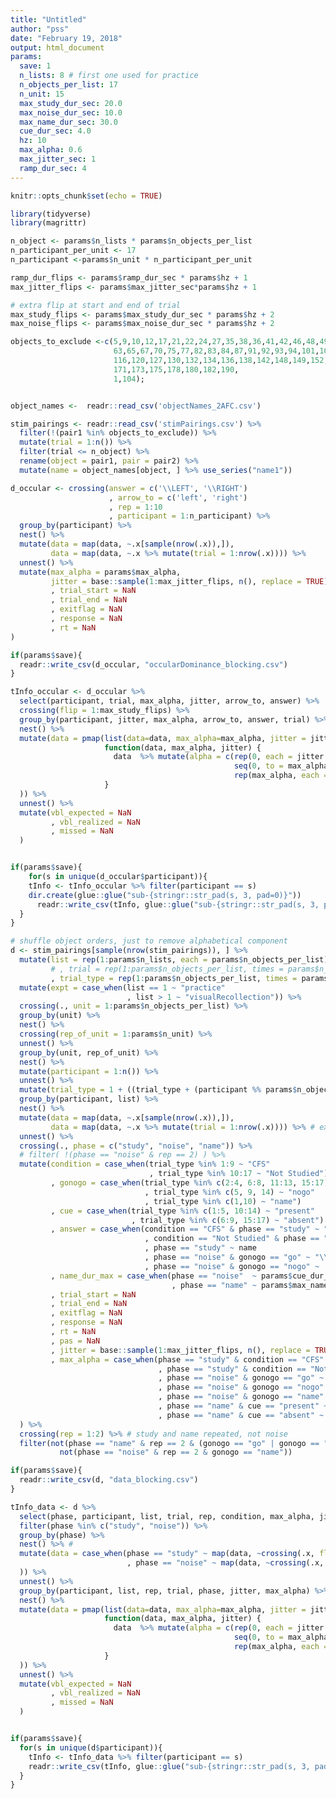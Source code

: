 ```yaml
---
title: "Untitled"
author: "pss"
date: "February 19, 2018"
output: html_document
params:
  save: 1
  n_lists: 8 # first one used for practice
  n_objects_per_list: 17
  n_unit: 15 
  max_study_dur_sec: 20.0
  max_noise_dur_sec: 10.0
  max_name_dur_sec: 30.0
  cue_dur_sec: 4.0
  hz: 10
  max_alpha: 0.6
  max_jitter_sec: 1
  ramp_dur_sec: 4
---
```


```r
knitr::opts_chunk$set(echo = TRUE)

library(tidyverse)
library(magrittr)

n_object <- params$n_lists * params$n_objects_per_list
n_participant_per_unit <- 17
n_participant <-params$n_unit * n_participant_per_unit

ramp_dur_flips <- params$ramp_dur_sec * params$hz + 1
max_jitter_flips <- params$max_jitter_sec*params$hz + 1

# extra flip at start and end of trial
max_study_flips <- params$max_study_dur_sec * params$hz + 2
max_noise_flips <- params$max_noise_dur_sec * params$hz + 2

objects_to_exclude <-c(5,9,10,12,17,21,22,24,27,35,38,36,41,42,46,48,49,51,54,55,
                       63,65,67,70,75,77,82,83,84,87,91,92,93,94,101,106,105,108,109,114, 
                       116,120,127,130,132,134,136,138,142,148,149,152,158,160,164,168,169,
                       171,173,175,178,180,182,190,
                       1,104);


object_names <-  readr::read_csv('objectNames_2AFC.csv')

stim_pairings <- readr::read_csv('stimPairings.csv') %>%
  filter(!(pair1 %in% objects_to_exclude)) %>%
  mutate(trial = 1:n()) %>%
  filter(trial <= n_object) %>%
  rename(object = pair1, pair = pair2) %>%
  mutate(name = object_names[object, ] %>% use_series("name1")) 


```



```r

d_occular <- crossing(answer = c('\\LEFT', '\\RIGHT')
                      , arrow_to = c('left', 'right')
                      , rep = 1:10
                      , participant = 1:n_participant) %>%
  group_by(participant) %>%
  nest() %>%
  mutate(data = map(data, ~.x[sample(nrow(.x)),]),
         data = map(data, ~.x %>% mutate(trial = 1:nrow(.x)))) %>%
  unnest() %>%
  mutate(max_alpha = params$max_alpha,
         jitter = base::sample(1:max_jitter_flips, n(), replace = TRUE)
         , trial_start = NaN
         , trial_end = NaN
         , exitflag = NaN
         , response = NaN
         , rt = NaN
)

if(params$save){
  readr::write_csv(d_occular, "occularDominance_blocking.csv")
}
```


```r

tInfo_occular <- d_occular %>%
  select(participant, trial, max_alpha, jitter, arrow_to, answer) %>%
  crossing(flip = 1:max_study_flips) %>%
  group_by(participant, jitter, max_alpha, arrow_to, answer, trial) %>%
  nest() %>%
  mutate(data = pmap(list(data=data, max_alpha=max_alpha, jitter = jitter),
                     function(data, max_alpha, jitter) {
                       data  %>% mutate(alpha = c(rep(0, each = jitter - 1),
                                                  seq(0, to = max_alpha, length.out = ramp_dur_flips),
                                                  rep(max_alpha, each = nrow(data) - jitter - ramp_dur_flips + 1)))
                     }
  )) %>%
  unnest() %>%
  mutate(vbl_expected = NaN
         , vbl_realized = NaN
         , missed = NaN
  )


if(params$save){
    for(s in unique(d_occular$participant)){
    tInfo <- tInfo_occular %>% filter(participant == s)
    dir.create(glue::glue("sub-{stringr::str_pad(s, 3, pad=0)}"))
      readr::write_csv(tInfo, glue::glue("sub-{stringr::str_pad(s, 3, pad=0)}/occularDominance_tInfo_blocking.csv"))
  }
}
```


```r

# shuffle object orders, just to remove alphabetical component
d <- stim_pairings[sample(nrow(stim_pairings)), ] %>%
  mutate(list = rep(1:params$n_lists, each = params$n_objects_per_list)
         # , trial = rep(1:params$n_objects_per_list, times = params$n_lists)
         , trial_type = rep(1:params$n_objects_per_list, times = params$n_lists)) %>%
  mutate(expt = case_when(list == 1 ~ "practice"
                          , list > 1 ~ "visualRecollection")) %>%
  crossing(., unit = 1:params$n_objects_per_list) %>%
  group_by(unit) %>%
  nest() %>%
  crossing(rep_of_unit = 1:params$n_unit) %>%
  unnest() %>%
  group_by(unit, rep_of_unit) %>%
  nest() %>%
  mutate(participant = 1:n()) %>%
  unnest() %>%
  mutate(trial_type = 1 + ((trial_type + (participant %% params$n_objects_per_list)) %% params$n_objects_per_list ) ) %>% # increment trial_type for each participant
  group_by(participant, list) %>%
  nest() %>%
  mutate(data = map(data, ~.x[sample(nrow(.x)),]),
         data = map(data, ~.x %>% mutate(trial = 1:nrow(.x)))) %>% # extra shuffle for order of trial types
  unnest() %>%
  crossing(., phase = c("study", "noise", "name")) %>%
  # filter( !(phase == "noise" & rep == 2) ) %>%
  mutate(condition = case_when(trial_type %in% 1:9 ~ "CFS"
                               , trial_type %in% 10:17 ~ "Not Studied")
         , gonogo = case_when(trial_type %in% c(2:4, 6:8, 11:13, 15:17) ~ "go"
                              , trial_type %in% c(5, 9, 14) ~ "nogo"
                              , trial_type %in% c(1,10) ~ "name")
         , cue = case_when(trial_type %in% c(1:5, 10:14) ~ "present"
                           , trial_type %in% c(6:9, 15:17) ~ "absent")
         , answer = case_when(condition == "CFS" & phase == "study" ~ "j"
                              , condition == "Not Studied" & phase == "study" ~ "f"
                              , phase == "study" ~ name
                              , phase == "noise" & gonogo == "go" ~ "\\ENTER"
                              , phase == "noise" & gonogo == "nogo" ~ 'z')
         , name_dur_max = case_when(phase == "noise"  ~ params$cue_dur_sec
                                    , phase == "name" ~ params$max_name_dur_sec)
         , trial_start = NaN
         , trial_end = NaN
         , exitflag = NaN
         , response = NaN
         , rt = NaN
         , pas = NaN
         , jitter = base::sample(1:max_jitter_flips, n(), replace = TRUE)
         , max_alpha = case_when(phase == "study" & condition == "CFS" ~ params$max_alpha
                                 , phase == "study" & condition == "Not Studied" ~ 0
                                 , phase == "noise" & gonogo == "go" ~ 1
                                 , phase == "noise" & gonogo == "nogo" ~ 0
                                 , phase == "noise" & gonogo == "name" ~ 1
                                 , phase == "name" & cue == "present" ~ 1
                                 , phase == "name" & cue == "absent" ~ 0)
  ) %>%
  crossing(rep = 1:2) %>% # study and name repeated, not noise
  filter(not(phase == "name" & rep == 2 & (gonogo == "go" | gonogo == "nogo")) & 
           not(phase == "noise" & rep == 2 & gonogo == "name"))

if(params$save){
  readr::write_csv(d, "data_blocking.csv")
}
```



```r

tInfo_data <- d %>%
  select(phase, participant, list, trial, rep, condition, max_alpha, jitter) %>%
  filter(phase %in% c("study", "noise")) %>%
  group_by(phase) %>%
  nest() %>% #
  mutate(data = case_when(phase == "study" ~ map(data, ~crossing(.x, flip = 1:max_study_flips))
                          , phase == "noise" ~ map(data, ~crossing(.x, flip = 1:max_noise_flips))
  )) %>%
  unnest() %>%
  group_by(participant, list, rep, trial, phase, jitter, max_alpha) %>%
  nest() %>%
  mutate(data = pmap(list(data=data, max_alpha=max_alpha, jitter = jitter),
                     function(data, max_alpha, jitter) {
                       data  %>% mutate(alpha = c(rep(0, each = jitter - 1),
                                                  seq(0, to = max_alpha, length.out = ramp_dur_flips),
                                                  rep(max_alpha, each = nrow(data) - jitter - ramp_dur_flips + 1)))
                     }
  )) %>%
  unnest() %>%
  mutate(vbl_expected = NaN
         , vbl_realized = NaN
         , missed = NaN
  )


if(params$save){
  for(s in unique(d$participant)){
    tInfo <- tInfo_data %>% filter(participant == s)
    readr::write_csv(tInfo, glue::glue("sub-{stringr::str_pad(s, 3, pad=0)}/data_tInfo_blocking.csv"))
  }
}
```

